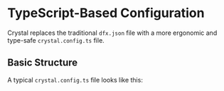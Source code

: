# TypeScript-Based Configuration

Crystal replaces the traditional `dfx.json` file with a more ergonomic and type-safe `crystal.config.ts` file.

## Basic Structure

A typical `crystal.config.ts` file looks like this: